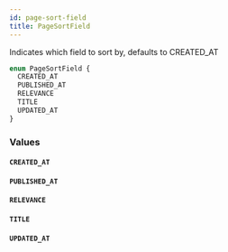 ```yaml
---
id: page-sort-field
title: PageSortField
---
```



Indicates which field to sort by, defaults to CREATED_AT


```graphql
enum PageSortField {
  CREATED_AT
  PUBLISHED_AT
  RELEVANCE
  TITLE
  UPDATED_AT
}
```


### Values

#### `CREATED_AT` 




#### `PUBLISHED_AT` 




#### `RELEVANCE` 




#### `TITLE` 




#### `UPDATED_AT` 






